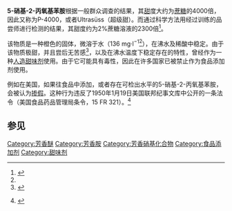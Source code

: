 {{Expand language|en|time=2021-12-29T08:16:55+00:00}}
{{chembox
|   Name = 5-硝基-2-丙氧基苯胺
|   Reference =<ref>''Merck Index'', 12th Edition, 6727.</ref>
|   ImageFile = Ultrasuess.svg
<!-- | ImageSize = 200px -->
|   ImageName = 5-硝基-2-丙氧基苯胺
|   IUPACName = 中文：5-硝基-2-丙氧基苯胺<br/>英文：5-Nitro-2-propoxyaniline
|Section1={{Chembox Identifiers
| ChemSpiderID_Ref = {{chemspidercite|correct|chemspider}}
| ChemSpiderID = 10647
| InChI = 1/C9H12N2O3/c1-2-5-14-9-4-3-7(11(12)13)6-8(9)10/h3-4,6H,2,5,10H2,1H3
| InChIKey = RXQCEGOUSFBKPI-UHFFFAOYAU
| ChEMBL_Ref = {{ebicite|correct|EBI}}
| ChEMBL = 322314
| StdInChI_Ref = {{stdinchicite|correct|chemspider}}
| StdInChI = 1S/C9H12N2O3/c1-2-5-14-9-4-3-7(11(12)13)6-8(9)10/h3-4,6H,2,5,10H2,1H3
| StdInChIKey_Ref = {{stdinchicite|correct|chemspider}}
| StdInChIKey = RXQCEGOUSFBKPI-UHFFFAOYSA-N
| CASNo_Ref = {{cascite|changed|??}}
| CASNo = 553-79-7
| PubChem = 11118
| SMILES = [O-][N+](=O)c1ccc(OCCC)c(c1)N
}}
|Section2 = {{Chembox Properties
|   Formula = C<sub>9</sub>H<sub>12</sub>N<sub>2</sub>O<sub>3</sub>
|   MolarMass = 196.21
|   Density =
|   MeltingPt = 48 °C
|   Solubility = 136mg·l<sup>-1</sup><ref name="chemidplus">{{en}} {{Cite web |url=http://chem.sis.nlm.nih.gov/chemidplus/direct.jsp?regno=553-79-7 |id=chemidplus |title=P 4000 - RN: 553-79-7 |author=ChemIDplus |publisher=U.S. National Library of Medicine |accessdate=2010-08-01 |archive-date=2019-09-18 |archive-url=https://web.archive.org/web/20190918205230/https://chem.nlm.nih.gov/chemidplus/rn/553-79-7 |dead-url=no }}</ref>
  }}
}}

'''5-硝基-2-丙氧基苯胺'''根据一般群众调查的结果，其[[甜味|甜]]度大约为[[蔗糖|蔗糖]]的4000倍，因此又称为P-4000，或者Ultrasüss（超级甜）。而通过科学方法用经过训练的品尝师进行检测的结果，其甜度约为2%蔗糖溶液的2300倍<ref name="Laitat-2004">{{fr}}{{Cite journal  |id=Laitat-2004  |author=M Laitat, F De Jaeger, M Vandenheede & B Nicks  |title=Facteurs influençant la consommation alimentaire et les performances zootechniques du porc sevré : perception et caractéristiques de l’aliment.  |journal=Ann. Méd. Vét  |ISSN=  |pages=148  |date=2004  |vol=  |issue=  |url=http://www.facmv.ulg.ac.be/amv/articles/2004_148_1_02.pdf  |doi=  |access-date=2010-08-01  |archive-date=2005-12-25  |archive-url=https://web.archive.org/web/20051225102807/http://www.facmv.ulg.ac.be/amv/articles/2004_148_1_02.pdf  |dead-url=no  }}</ref>。

该物质是一种橙色的固体，微溶于水（136 mg·l<sup>−1</sup><ref name="chemidplus"/>），在沸水及稀酸中稳定。由于该物质极甜，并且尝后无苦感<ref>{{Cite web
|url=http://www.drugfuture.com/chemdata/5-Nitro-2-propoxyaniline.html
|title=5-Nitro-2-propoxyaniline
|accessdate=2010-08-01
|archive-date=2011-12-07
|archive-url=https://web.archive.org/web/20111207004434/http://drugfuture.com/chemdata/5-Nitro-2-propoxyaniline.html
|dead-url=no
}}</ref>，以及在沸水温度下稳定存在的特性，曾经作为一种[[甜味剂|人造甜味剂]]使用。由于它可能具有毒性，因此在许多国家已被禁止作为食品添加剂使用。

例如在美国，如果往食品中添加，或者存在可检出水平的5-硝基-2-丙氧基苯胺，会被认为[[掺假|掺假]]。这种行为违反了1950年1月19日美国联邦纪事文库中公开的一条法令（美国食品药品管理局条令，15 FR 321）。<ref name=fda>{{en}} {{Cite web |url=http://www.cfsan.fda.gov/~lrd/FCF189.html |title=Title 21, Volume 3 - PART 189 - Substance prohibited from use in human food. |id=fda |author=Code of Federal Regulations |date=01/04/2003 |publisher=Center for Food Safety and Applied Nutrition |page=172-176 |deadurl=yes |archiveurl=https://web.archive.org/web/20090512004636/http://www.cfsan.fda.gov/~lrd/fcf189.html |archivedate=2009-05-12 |accessdate=2010-08-01 }}</ref>

==参见==
<references/>

[[Category:芳香醚|Category:芳香醚]]
[[Category:芳香胺|Category:芳香胺]]
[[Category:芳香硝基化合物|Category:芳香硝基化合物]]
[[Category:食品添加剂|Category:食品添加剂]]
[[Category:甜味剂|Category:甜味剂]]